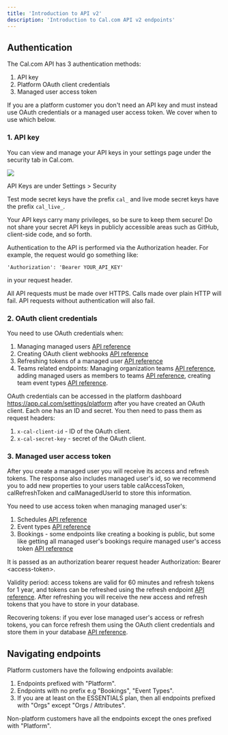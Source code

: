 ```yaml
---
title: 'Introduction to API v2'
description: 'Introduction to Cal.com API v2 endpoints'
---
```


## Authentication

The Cal.com API has 3 authentication methods:

1. API key
2. Platform OAuth client credentials
3. Managed user access token

If you are a platform customer you don't need an API key and must instead use OAuth credentials or a managed user access token. We cover when to use which below.

### 1. API key

You can view and manage your API keys in your settings page under the security tab in Cal.com.

<img src="/images/i1600x899-DllqhV6w_3Vj_oxtjov.png" />

API Keys are under Settings > Security

Test mode secret keys have the prefix `cal_` and live mode secret keys have the prefix `cal_live_`.

Your API keys carry many privileges, so be sure to keep them secure! Do not share your secret API keys in publicly accessible areas such as GitHub, client-side code, and so forth.

Authentication to the API is performed via the Authorization header. For example, the request would go something like:

```
'Authorization': 'Bearer YOUR_API_KEY'
```

in your request header.

All API requests must be made over HTTPS. Calls made over plain HTTP will fail. API requests without authentication will also fail.

### 2. OAuth client credentials
You need to use OAuth credentials when:

1. Managing managed users [API reference](https://cal.com/docs/api-reference/v2/platform-managed-users/create-a-managed-user)
2. Creating OAuth client webhooks [API reference](https://cal.com/docs/api-reference/v2/platform-webhooks/create-a-webhook)
3. Refreshing tokens of a managed user [API reference](https://cal.com/docs/api-reference/v2/platform-managed-users/refresh-managed-user-tokens)
4. Teams related endpoints: Managing organization teams [API reference](https://cal.com/docs/api-reference/v2/orgs-teams/create-a-team), adding managed users as members to teams [API reference](https://cal.com/docs/api-reference/v2/orgs-teams-memberships/create-a-membership), creating team event types [API reference](https://cal.com/docs/api-reference/v2/orgs-event-types/create-an-event-type).

OAuth credentials can be accessed in the platform dashboard https://app.cal.com/settings/platform after you have created an OAuth client. Each one has an ID and secret. You then need to pass them as request headers:

1. `x-cal-client-id` - ID of the OAuth client.
2. `x-cal-secret-key` - secret of the OAuth client.

### 3. Managed user access token

After you create a managed user you will receive its access and refresh tokens. The response also includes managed user's id, so we recommend you to add new properties to your users table calAccessToken, calRefreshToken and calManagedUserId to store this information.

You need to use access token when managing managed user's:
1. Schedules [API reference](https://cal.com/docs/api-reference/v2/schedules/create-a-schedule)
2. Event types [API reference](https://cal.com/docs/api-reference/v2/event-types/create-an-event-type)
3. Bookings - some endpoints like creating a booking is public, but some like getting all managed user's bookings require managed user's access token [API reference](https://cal.com/docs/api-reference/v2/bookings/get-all-bookings)

It is passed as an authorization bearer request header Authorization: Bearer \<access-token\>.

Validity period: access tokens are valid for 60 minutes and refresh tokens for 1 year, and tokens can be refreshed using the refresh endpoint [API reference](https://cal.com/docs/api-reference/v2/oauth/post-v2oauth-refresh). After refreshing you will receive the new access and refresh tokens that you have to store in your database.

Recovering tokens: if you ever lose managed user's access or refresh tokens, you can force refresh them using the OAuth client credentials and store them in your database [API reference](https://cal.com/docs/api-reference/v2/platform-managed-users/force-refresh-tokens).

## Navigating endpoints
Platform customers have the following endpoints available:

1. Endpoints prefixed with "Platform".
2. Endpoints with no prefix e.g "Bookings", "Event Types".
3. If you are at least on the ESSENTIALS plan, then all endpoints prefixed with "Orgs" except "Orgs / Attributes".

Non-platform customers have all the endpoints except the ones prefixed with "Platform".